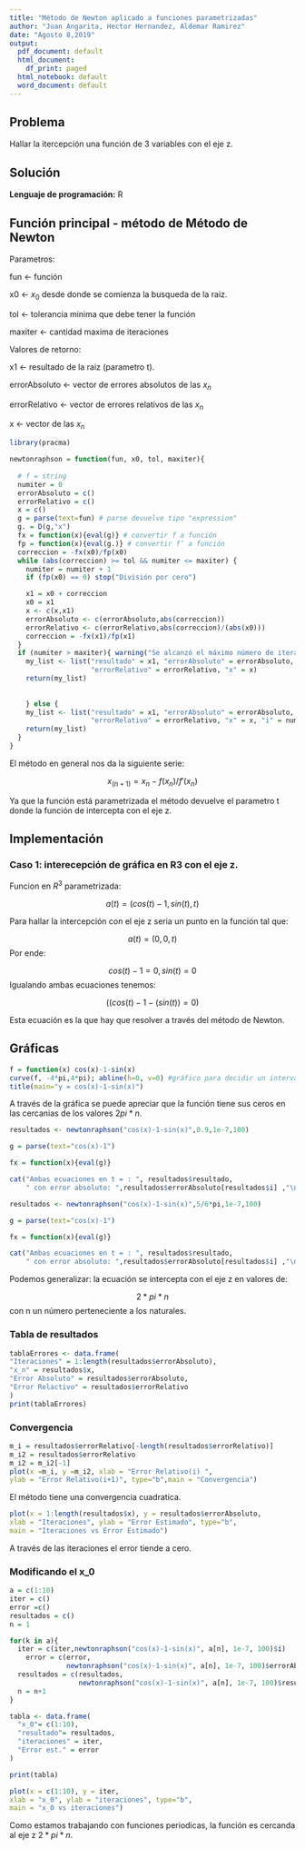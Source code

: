 ---
title: "Método de Newton aplicado a funciones parametrizadas"
author: "Juan Angarita, Hector Hernandez, Aldemar Ramirez"
date: "Agosto 8,2019"
output:
  pdf_document: default
  html_document:
    df_print: paged
  html_notebook: default
  word_document: default
---

## Problema

Hallar la itercepción una función de 3 variables con el eje z.

## Solución 

**Lenguaje de programación:** R

## Función principal - método de Método de Newton

Parametros:

fun <- función

x0 <- $x_0$ desde donde se comienza la busqueda de la raiz.

tol <- tolerancia minima que debe tener la función

maxiter <- cantidad maxima de iteraciones

Valores de retorno:

x1 <- resultado de la raiz (parametro t).

errorAbsoluto <- vector de errores absolutos de las $x_n$

errorRelativo <- vector de errores relativos de las $x_n$

x <- vector de las $x_n$

```{r}

library(pracma)

newtonraphson = function(fun, x0, tol, maxiter){
  
  # f = string
  numiter = 0
  errorAbsoluto = c()
  errorRelativo = c()
  x = c()
  g = parse(text=fun) # parse devuelve tipo "expression"
  g. = D(g,"x")
  fx = function(x){eval(g)} # convertir f a función
  fp = function(x){eval(g.)} # convertir f’ a función
  correccion = -fx(x0)/fp(x0)
  while (abs(correccion) >= tol && numiter <= maxiter) {
    numiter = numiter + 1
    if (fp(x0) == 0) stop("División por cero")

    x1 = x0 + correccion
    x0 = x1
    x <- c(x,x1)
    errorAbsoluto <- c(errorAbsoluto,abs(correccion))
    errorRelativo <- c(errorRelativo,abs(correccion)/(abs(x0)))
    correccion = -fx(x1)/fp(x1)
  }
  if (numiter > maxiter){ warning("Se alcanzó el máximo número de iteraciones.")
    my_list <- list("resultado" = x1, "errorAbsoluto" = errorAbsoluto,
                    "errorRelativo" = errorRelativo, "x" = x)
    return(my_list)
  
    
    } else {
    my_list <- list("resultado" = x1, "errorAbsoluto" = errorAbsoluto,
                    "errorRelativo" = errorRelativo, "x" = x, "i" = numiter)
    return(my_list)
  }
}
```

El método en general nos da la siguiente serie:

$$x_{(n+1)} = x_n-f(x_n)/f'(x_n)$$

Ya que la función está parametrizada el método devuelve el parametro t donde la función de intercepta con el eje z.


## Implementación

### Caso 1: interecepción de gráfica en R3 con el eje z.

Funcion en $R^3$ parametrizada:

$$a(t) = (cos(t)-1,sin(t),t)$$

Para hallar la intercepción con el eje z seria un punto en la función tal que:

$$a(t) = (0,0,t)$$
Por ende:

$$cos(t)-1 = 0, sin(t) = 0$$
Igualando ambas ecuaciones tenemos:

$$((cos(t)-1 - (sin(t)) = 0)$$

Esta ecuación es la que hay que resolver a través del método de Newton.

## Gráficas

```{r}
f = function(x) cos(x)-1-sin(x)
curve(f, -4*pi,4*pi); abline(h=0, v=0) #gráfico para decidir un intervalo
title(main="y = cos(x)-1-sin(x)")
```

A través de la gráfica se puede apreciar que la función tiene sus ceros en las cercanias de los valores $2pi*n$.

```{r}
resultados <- newtonraphson("cos(x)-1-sin(x)",0.9,1e-7,100)

g = parse(text="cos(x)-1") 

fx = function(x){eval(g)}

cat("Ambas ecuaciones en t = : ", resultados$resultado,
    " con error absoluto: ",resultados$errorAbsoluto[resultados$i] ,"\n")

resultados <- newtonraphson("cos(x)-1-sin(x)",5/6*pi,1e-7,100)

g = parse(text="cos(x)-1") 

fx = function(x){eval(g)}

cat("Ambas ecuaciones en t = : ", resultados$resultado,
    " con error absoluto: ",resultados$errorAbsoluto[resultados$i] ,"\n")
```
Podemos generalizar: la ecuación se intercepta con el eje z en valores de:

$$2*pi*n$$
con n un número perteneciente a los naturales.

### Tabla de resultados

```{r}
tablaErrores <- data.frame(
"Iteraciones" = 1:length(resultados$errorAbsoluto),
"x_n" = resultados$x,
"Error Absoluto" = resultados$errorAbsoluto,
"Error Relactivo" = resultados$errorRelativo
)
print(tablaErrores)
```


### Convergencia

```{r}
m_i = resultados$errorRelativo[-length(resultados$errorRelativo)]
m_i2 = resultados$errorRelativo
m_i2 = m_i2[-1]
plot(x =m_i, y =m_i2, xlab = "Error Relativo(i) ",
ylab = "Error Relativo(i+1)", type="b",main = "Convergencia")
```


El método tiene una convergencia cuadratica.

```{r}
plot(x = 1:length(resultados$x), y = resultados$errorAbsoluto,
xlab = "Iteraciones", ylab = "Error Estimado", type="b",
main = "Iteraciones vs Error Estimado")
```

A través de las iteraciones el error tiende a cero.

### Modificando el x_0

```{r}
a = c(1:10)
iter = c()
error =c()
resultados = c()
n = 1

for(k in a){
  iter = c(iter,newtonraphson("cos(x)-1-sin(x)", a[n], 1e-7, 100)$i)
    error = c(error,
              newtonraphson("cos(x)-1-sin(x)", a[n], 1e-7, 100)$errorAbsoluto[iter[n]])
  resultados = c(resultados,
                 newtonraphson("cos(x)-1-sin(x)", a[n], 1e-7, 100)$resultado)
  n = n+1
}

tabla <- data.frame(
  "x_0"= c(1:10),
  "resultado"= resultados,
  "iteraciones" = iter,
  "Error est." = error
)

print(tabla)
```

```{r}
plot(x = c(1:10), y = iter,
xlab = "x_0", ylab = "iteraciones", type="b",
main = "x_0 vs iteraciones")
```

Como estamos trabajando con funciones periodicas, la función es cercanda al eje z $2*pi*n$.